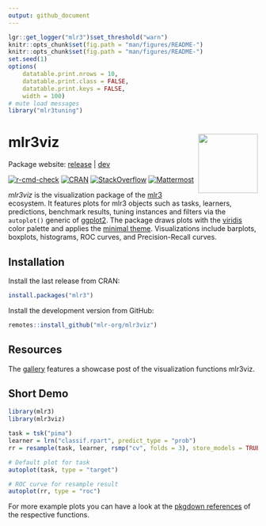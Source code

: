 ```yaml
---
output: github_document
---
```


```r
lgr::get_logger("mlr3")$set_threshold("warn")
knitr::opts_chunk$set(fig.path = "man/figures/README-")
knitr::opts_chunk$set(fig.path = "man/figures/README-")
set.seed(1)
options(
    datatable.print.nrows = 10,
    datatable.print.class = FALSE,
    datatable.print.keys = FALSE,
    width = 100)
# mute load messages
library("mlr3tuning")
```

# mlr3viz <img src="man/figures/logo.png" align="right" width = "120" />

Package website: [release](https://mlr3viz.mlr-org.com/) | [dev](https://mlr3viz.mlr-org.com/dev/)

<!-- badges: start -->
[![r-cmd-check](https://github.com/mlr-org/mlr3viz/actions/workflows/r-cmd-check.yml/badge.svg)](https://github.com/mlr-org/mlr3viz/actions/workflows/r-cmd-check.yml)
[![CRAN](https://www.r-pkg.org/badges/version/mlr3viz)](https://cran.r-project.org/package=mlr3viz)
[![StackOverflow](https://img.shields.io/badge/stackoverflow-mlr3-orange.svg)](https://stackoverflow.com/questions/tagged/mlr3)
[![Mattermost](https://img.shields.io/badge/chat-mattermost-orange.svg)](https://lmmisld-lmu-stats-slds.srv.mwn.de/mlr_invite/)
<!-- badges: end -->

*mlr3viz* is the visualization package of the [mlr3](https://mlr-org.com/) ecosystem.
It features plots for mlr3 objects such as tasks, learners, predictions, benchmark results, tuning instances and filters via the `autoplot()` generic of [ggplot2](https://ggplot2.tidyverse.org/).
The package draws plots with the [viridis](https://CRAN.R-project.org/package=viridisLite) color palette and applies the [minimal theme](https://ggplot2.tidyverse.org/reference/ggtheme.html).
Visualizations include barplots, boxplots, histograms, ROC curves, and Precision-Recall curves.

## Installation

Install the last release from CRAN:

```r
install.packages("mlr3")
```

Install the development version from GitHub:

```r
remotes::install_github("mlr-org/mlr3viz")
```

## Resources

The [gallery](https://mlr-org.com/gallery/technical/2022-12-22-mlr3viz/) features a showcase post of the visualization functions mlr3viz.

## Short Demo

```r
library(mlr3)
library(mlr3viz)

task = tsk("pima")
learner = lrn("classif.rpart", predict_type = "prob")
rr = resample(task, learner, rsmp("cv", folds = 3), store_models = TRUE)

# Default plot for task
autoplot(task, type = "target")

# ROC curve for resample result
autoplot(rr, type = "roc")
```

For more example plots you can have a look at the [pkgdown references](https://mlr3viz.mlr-org.com/reference/index.html) of the respective functions.
